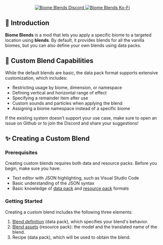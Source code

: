 <p align="center">
  <Asset location="biomeblends:title_square_with_blends" width={300} height={300} />
</p>

<p align="center">
    <a href="https://discord.gg/7Kc2NEFh8e" style={{margin: "5px"}} >
        <img src="https://img.shields.io/discord/1344936732759560236?style=for-the-badge&logo=discord&logoColor=ffffff&color=5865F2&label=Verdant Lobby" alt="Biome Blends Discord" />
    </a>
    <a href="https://ko-fi.com/piotro15" style={{margin: "5px"}} >
        <img src="https://img.shields.io/badge/Support Me-grey?style=for-the-badge&logo=ko-fi&logoColor=ffffff&labelColor=228B22" alt="Biome Blends Ko-Fi" />
    </a>
</p>

## 📖 Introduction

**Biome Blends** is a mod that lets you apply a specific biome to a targeted location using **blends**. By default, it provides blends for all the vanilla biomes, but you can also define your own blends using data packs.

## 🎨 Custom Blend Capabilities

While the default blends are basic, the data pack format supports extensive customization, which includes:
- Restricting usage by biome, dimension, or namespace
- Defining vertical and horizontal range of effect
- Specifying a remainder item after use
- Custom sounds and particles when applying the blend
- Assigning a biome namespace instead of a specific biome

If the existing system doesn’t support your use case, make sure to open an issue on Github or to join the Discord and share your suggestions!

## ✨ Creating a Custom Blend

### Prerequisites

Creating custom blends requires both data and resource packs. Before you begin, make sure you have:
- Text editor with JSON highlighting, such as Visual Studio Code
- Basic understanding of the JSON syntax
- Basic knowledge of [data pack](https://minecraft.wiki/w/Data_pack) and [resource pack](https://minecraft.wiki/w/Resource_pack) formats

### Getting Started

Creating a custom blend includes the following three elements:
1. [Blend definition](./docs/custom-blends/datapack-format) (data pack), which specifies your blend's behavior.
2. [Blend assets](./docs/custom-blends/resourcepack-format) (resource pack): the model and the translated name of the blend.
3. Recipe (data pack), which will be used to obtain the blend. 